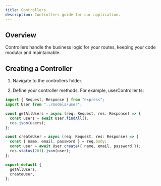 ```yaml
---
title: Controllers
description: Controllers guide for our application.
---
```


## Overview

Controllers handle the business logic for your routes, keeping your code modular and maintainable.

## Creating a Controller

1. Navigate to the controllers folder.

2. Define your controller methods. For example, userController.ts:

```typescript
import { Request, Response } from "express";
import User from "../models/user";

const getAllUsers = async (req: Request, res: Response) => {
  const users = await User.findAll();
  res.json(users);
};

const createUser = async (req: Request, res: Response) => {
  const { name, email, password } = req.body;
  const user = await User.create({ name, email, password });
  res.status(201).json(user);
};

export default {
  getAllUsers,
  createUser,
};
```

